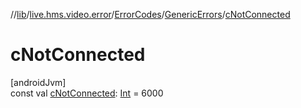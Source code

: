 //[lib](/api-reference/android/v2/home/content)/[live.hms.video.error](../../index)/[ErrorCodes](../index)/[GenericErrors](index)/[cNotConnected](c-not-connected)

# cNotConnected

[androidJvm]\
const val [cNotConnected](c-not-connected): [Int](https://kotlinlang.org/api/latest/jvm/stdlib/kotlin/-int/index.html) = 6000
